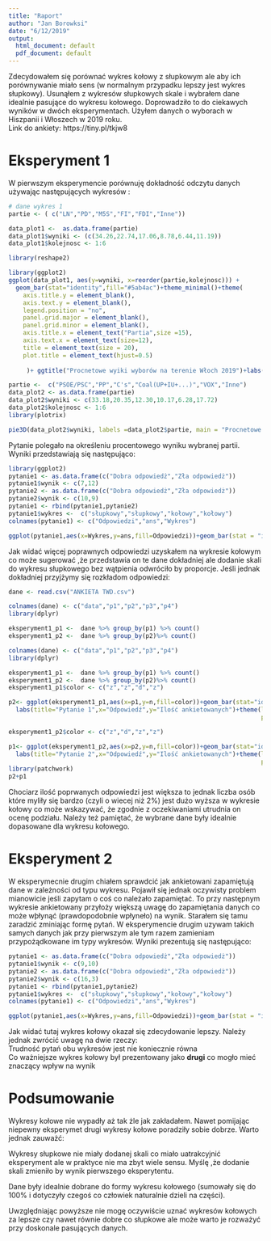 ```yaml
---
title: "Raport"
author: "Jan Borowksi"
date: "6/12/2019"
output:
  html_document: default
  pdf_document: default
---
```

  
Zdecydowałem się porównać wykres kołowy z słupkowym ale aby ich porównywanie miało sens (w normalnym przypadku lepszy jest wykres słupkowy).
Usunąłem z wykresów słupkowych skale i wybrałem dane idealnie pasujące do wykresu kołowego. Doprowadziło to do ciekawych wyników w dwóch eksperymentach. Użyłem danych o wyborach w Hiszpanii i Włoszech w 2019 roku.\
Link do ankiety: https://tiny.pl/tkjw8
  
Eksperyment 1 
=====
W pierwszym eksperymencie porównuję dokładność odczytu danych używając następujących wykresów :
```r
# dane wykres 1
partie <- ( c("LN","PD","M5S","FI","FDI","Inne"))

data_plot1 <-  as.data.frame(partie)
data_plot1$wyniki <- (c(34.26,22.74,17.06,8.78,6.44,11.19))
data_plot1$kolejnosc <- 1:6

library(reshape2)

library(ggplot2)
ggplot(data_plot1, aes(y=wyniki, x=reorder(partie,kolejnosc))) +
  geom_bar(stat="identity",fill="#5ab4ac")+theme_minimal()+theme(
    axis.title.y = element_blank(),
    axis.text.y = element_blank(),
    legend.position = "no",
    panel.grid.major = element_blank(), 
    panel.grid.minor = element_blank(),
    axis.title.x = element_text("Partia",size =15),
    axis.text.x = element_text(size=12),
    title = element_text(size = 20),
    plot.title = element_text(hjust=0.5)
 
     )+ ggtitle("Procnetowe wyiki wyborów na terenie Włoch 2019")+labs(x="Partia Polityczna") 
```


```r

partie <-  c("PSOE/PSC","PP","C's","Coal(UP+IU+...)","VOX","Inne")
data_plot2 <- as.data.frame(partie)
data_plot2$wyniki <- c(33.18,20.35,12.30,10.17,6.28,17.72)
data_plot2$kolejnosc <- 1:6
library(plotrix)

pie3D(data_plot2$wyniki, labels =data_plot2$partie, main = "Procnetowe wyiki wyborów na terenie Hiszpanii 2019", radius=1, labelcex = 1.8,  start=0.7)
```

Pytanie polegało na określeniu procentowego wyniku wybranej partii. Wyniki przedstawiają się następująco:

```r
library(ggplot2)
pytanie1 <- as.data.frame(c("Dobra odpowiedż","Zła odpowiedż"))
pytanie1$wynik <- c(7,12)
pytanie2 <- as.data.frame(c("Dobra odpowiedż","Zła odpowiedż"))
pytanie2$wynik <- c(10,9)
pytanie1 <- rbind(pytanie1,pytanie2)
pytanie1$wykres <-  c("słupkowy","słupkowy","kołowy","kołowy")
colnames(pytanie1) <- c("Odpowiedzi","ans","Wykres")

ggplot(pytanie1,aes(x=Wykres,y=ans,fill=Odpowiedzi))+geom_bar(stat = "identity",position = position_dodge())+theme_minimal()+scale_y_continuous(breaks = c(0,2,4,6,8,10,12))+labs(y="Ilość ankietowanych",title = "Odpowiedzi a typ wykresu")+theme(plot.title = element_text(hjust=0.5))

```

Jak widać więcej poprawnych odpowiedzi uzyskałem na wykresie kołowym co może sugerować ,że przedstawia on te dane dokładniej ale  dodanie skali do wykresu słupkowego bez wątpienia odwróciło by proporcje. Jeśli jednak dokładniej przyjżymy się rozkładom odpowiedzi:


```r
dane <- read.csv("ANKIETA TWD.csv")

colnames(dane) <- c("data","p1","p2","p3","p4")
library(dplyr)

eksperyment1_p1 <-  dane %>% group_by(p1) %>% count()
eksperyment1_p2 <-  dane %>% group_by(p2)%>% count()

colnames(dane) <- c("data","p1","p2","p3","p4")
library(dplyr)

eksperyment1_p1 <-  dane %>% group_by(p1) %>% count()
eksperyment1_p2 <-  dane %>% group_by(p2)%>% count()
eksperyment1_p1$color <- c("z","z","d","z")

p2<- ggplot(eksperyment1_p1,aes(x=p1,y=n,fill=color))+geom_bar(stat="identity")+theme_minimal()+
  labs(title="Pytanie 1",x="Odpowiedź",y="Ilość ankietowanych")+theme(legend.position = "no",
                                                                      plot.title=element_text(hjust=0.5))+scale_y_continuous(breaks=c(0,2,4,6,8,10))

eksperyment1_p2$color <- c("z","d","z","z")

p1<- ggplot(eksperyment1_p2,aes(x=p2,y=n,fill=color))+geom_bar(stat="identity")+theme_minimal()+
  labs(title="Pytanie 2",x="Odpowiedź",y="Ilość ankietowanych")+theme(legend.position = "no",
                                                                      plot.title=element_text(hjust=0.5))+scale_y_continuous(breaks=c(0,2,4,6,8,10))
library(patchwork)
p2+p1

```


Chociarz ilość poprwanych odpowiedzi jest większa to jednak liczba osób które myliły się bardzo (czyli o wiecej niż 2%) jest dużo wyższa w wykresie kołowy co może wskazywać, że zgodnie z oczekiwaniami utrudnia on ocenę podziału. Należy też pamiętać, że wybrane dane były idealnie dopasowane dla wykresu kołowego.



Eksperyment 2 
=====
W eksperymecnie drugim chiałem sprawdcić jak ankietowani zapamiętują dane w zależności od typu wykresu. Pojawił się jednak oczywisty problem mianowicie jeśli zapytam o coś co należało zapamiętać. To przy następnym wykresie ankietowany przyłoży większą uwagę do zapamiętania danych co może wþłynąć (prawdopodobnie wpłyneło) na wynik. Starałem się tamu zaradzić zminiając formę pytań. W eksperymencie drugim uzywam takich samych danych jak przy pierwszym ale tym razem zamieniam przypożądkowane im typy wykresów. Wyniki prezentują się następująco:

```r
pytanie1 <- as.data.frame(c("Dobra odpowiedż","Zła odpowiedż"))
pytanie1$wynik <- c(9,10)
pytanie2 <- as.data.frame(c("Dobra odpowiedż","Zła odpowiedż"))
pytanie2$wynik <- c(16,3)
pytanie1 <- rbind(pytanie1,pytanie2)
pytanie1$wykres <-  c("słupkowy","słupkowy","kołowy","kołowy")
colnames(pytanie1) <- c("Odpowiedzi","ans","Wykres")

ggplot(pytanie1,aes(x=Wykres,y=ans,fill=Odpowiedzi))+geom_bar(stat = "identity",position = position_dodge())+theme_minimal()+scale_y_continuous(breaks = c(0,2,4,6,8,10,12))+labs(y="Ilość ankietowanych",title = "Odpowiedzi a typ wykresu")+theme(plot.title = element_text(hjust=0.5))


```

Jak widać tutaj wykres kołowy okazał się zdecydowanie lepszy. Należy jednak zwrócić uwagę na dwie rzeczy:\
Trudność pytań obu wykresów jest nie koniecznie równa\
Co ważniejsze wykres kołowy był prezentowany jako __drugi__ co mogło mieć znaczący wpływ na wynik\

Podsumowanie 
=====
Wykresy kołowe nie wypadły aż tak żle jak zakładałem. Nawet pomijając niepewny eksperymet drugi wykresy kołowe poradziły sobie dobrze.
Warto jednak zauważć:\

Wykresy słupkowe nie miały dodanej skali co miało uatrakcyjnić eksperyment ale w praktyce nie ma zbyt wiele sensu. Myślę ,że dodanie skali zmieniło by wynik pierwszego eksperytentu.\

Dane były idealnie dobrane do formy wykresu kołowego (sumowały się do 100% i dotyczyły czegoś co człowiek naturalnie dzieli na części).\


Uwzględniając powyższe nie mogę oczywiście uznać wykresów kołowych za lepsze czy nawet równie dobre co słupkowe ale może warto je rozważyć przy doskonale pasujących danych.

